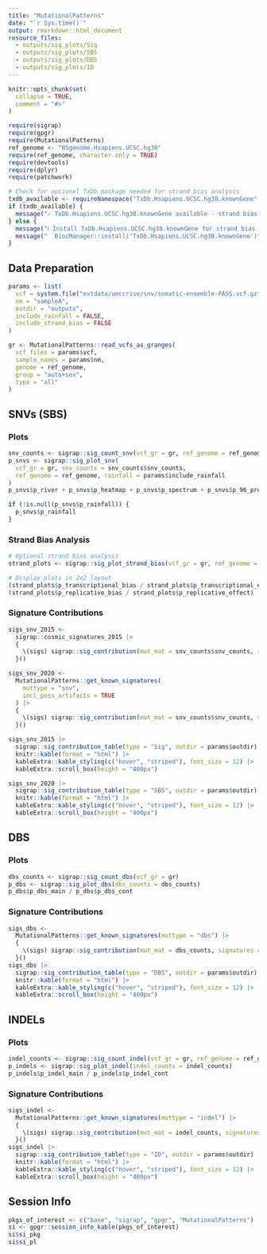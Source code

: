 ```yaml
---
title: "MutationalPatterns"
date: "`r Sys.time()`"
output: rmarkdown::html_document
resource_files:
  - outputs/sig_plots/Sig
  - outputs/sig_plots/SBS
  - outputs/sig_plots/DBS
  - outputs/sig_plots/ID
---
```


```r
knitr::opts_chunk$set(
  collapse = TRUE,
  comment = "#>"
)
```

```r
require(sigrap)
require(gpgr)
require(MutationalPatterns)
ref_genome <- "BSgenome.Hsapiens.UCSC.hg38"
require(ref_genome, character.only = TRUE)
require(devtools)
require(dplyr)
require(patchwork)

# Check for optional TxDb package needed for strand bias analysis
txdb_available <- requireNamespace("TxDb.Hsapiens.UCSC.hg38.knownGene", quietly = TRUE)
if (txdb_available) {
  message("✓ TxDb.Hsapiens.UCSC.hg38.knownGene available - strand bias analysis enabled")
} else {
  message("ℹ Install TxDb.Hsapiens.UCSC.hg38.knownGene for strand bias analysis:")
  message("  BiocManager::install('TxDb.Hsapiens.UCSC.hg38.knownGene')")
}
```

## Data Preparation

```r
params <- list(
  vcf = system.file("extdata/umccrise/snv/somatic-ensemble-PASS.vcf.gz", package = "gpgr"),
  nm = "sampleA",
  outdir = "outputs",
  include_rainfall = FALSE,
  include_strand_bias = FALSE
)

gr <- MutationalPatterns::read_vcfs_as_granges(
  vcf_files = params$vcf,
  sample_names = params$nm,
  genome = ref_genome,
  group = "auto+sex",
  type = "all"
)
```

## SNVs (SBS)

### Plots

```r
snv_counts <- sigrap::sig_count_snv(vcf_gr = gr, ref_genome = ref_genome)
p_snvs <- sigrap::sig_plot_snv(
  vcf_gr = gr, snv_counts = snv_counts$snv_counts,
  ref_genome = ref_genome, rainfall = params$include_rainfall
)
p_snvs$p_river + p_snvs$p_heatmap + p_snvs$p_spectrum + p_snvs$p_96_profile + patchwork::plot_layout(ncol = 1)
```

```r
if (!is.null(p_snvs$p_rainfall)) {
  p_snvs$p_rainfall
}
```

### Strand Bias Analysis

```r
# Optional strand bias analysis
strand_plots <- sigrap::sig_plot_strand_bias(vcf_gr = gr, ref_genome = ref_genome)

# Display plots in 2x2 layout
(strand_plots$p_transcriptional_bias / strand_plots$p_transcriptional_effect) | 
(strand_plots$p_replicative_bias / strand_plots$p_replicative_effect)
```

### Signature Contributions

```r
sigs_snv_2015 <-
  sigrap::cosmic_signatures_2015 |>
  {
    \(sigs) sigrap::sig_contribution(mut_mat = snv_counts$snv_counts, signatures = sigs)
  }()

sigs_snv_2020 <-
  MutationalPatterns::get_known_signatures(
    muttype = "snv",
    incl_poss_artifacts = TRUE
  ) |>
  {
    \(sigs) sigrap::sig_contribution(mut_mat = snv_counts$snv_counts, signatures = sigs)
  }()

sigs_snv_2015 |>
  sigrap::sig_contribution_table(type = "Sig", outdir = params$outdir) |>
  knitr::kable(format = "html") |>
  kableExtra::kable_styling(c("hover", "striped"), font_size = 12) |>
  kableExtra::scroll_box(height = "400px")

sigs_snv_2020 |>
  sigrap::sig_contribution_table(type = "SBS", outdir = params$outdir) |>
  knitr::kable(format = "html") |>
  kableExtra::kable_styling(c("hover", "striped"), font_size = 12) |>
  kableExtra::scroll_box(height = "400px")
```

## DBS

### Plots

```r
dbs_counts <- sigrap::sig_count_dbs(vcf_gr = gr)
p_dbs <- sigrap::sig_plot_dbs(dbs_counts = dbs_counts)
p_dbs$p_dbs_main / p_dbs$p_dbs_cont
```

### Signature Contributions

```r
sigs_dbs <-
  MutationalPatterns::get_known_signatures(muttype = "dbs") |>
  {
    \(sigs) sigrap::sig_contribution(mut_mat = dbs_counts, signatures = sigs)
  }()
sigs_dbs |>
  sigrap::sig_contribution_table(type = "DBS", outdir = params$outdir) |>
  knitr::kable(format = "html") |>
  kableExtra::kable_styling(c("hover", "striped"), font_size = 12) |>
  kableExtra::scroll_box(height = "400px")
```

## INDELs

### Plots

```r
indel_counts <- sigrap::sig_count_indel(vcf_gr = gr, ref_genome = ref_genome)
p_indels <- sigrap::sig_plot_indel(indel_counts = indel_counts)
p_indels$p_indel_main / p_indels$p_indel_cont
```

### Signature Contributions

```r
sigs_indel <-
  MutationalPatterns::get_known_signatures(muttype = "indel") |>
  {
    \(sigs) sigrap::sig_contribution(mut_mat = indel_counts, signatures = sigs)
  }()
sigs_indel |>
  sigrap::sig_contribution_table(type = "ID", outdir = params$outdir) |>
  knitr::kable(format = "html") |>
  kableExtra::kable_styling(c("hover", "striped"), font_size = 12) |>
  kableExtra::scroll_box(height = "400px")
```


## Session Info

```r
pkgs_of_interest <- c("base", "sigrap", "gpgr", "MutationalPatterns")
si <- gpgr::session_info_kable(pkgs_of_interest)
si$si_pkg
si$si_pl
```
